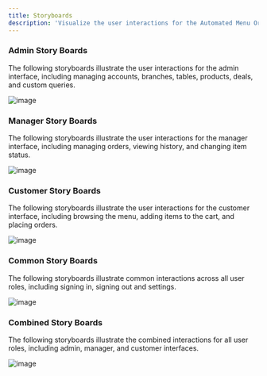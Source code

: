 ```yaml
---
title: Storyboards
description: 'Visualize the user interactions for the Automated Menu Ordering System.'
---
```


### Admin Story Boards

The following storyboards illustrate the user interactions for the admin interface, including managing accounts, branches, tables, products, deals, and custom queries.

![image](https://raw.githubusercontent.com/abdbbdii/assets/refs/heads/main/diagrams/Admin-Storyboards.svg)

### Manager Story Boards

The following storyboards illustrate the user interactions for the manager interface, including managing orders, viewing history, and changing item status.

![image](https://raw.githubusercontent.com/abdbbdii/assets/refs/heads/main/diagrams/Manager-Storyboards.svg)

### Customer Story Boards

The following storyboards illustrate the user interactions for the customer interface, including browsing the menu, adding items to the cart, and placing orders.

![image](https://raw.githubusercontent.com/abdbbdii/assets/refs/heads/main/diagrams/Customer-Storyboards.svg)

### Common Story Boards

The following storyboards illustrate common interactions across all user roles, including signing in, signing out and settings.

![image](https://raw.githubusercontent.com/abdbbdii/assets/refs/heads/main/diagrams/Common-Storyboards.svg)

### Combined Story Boards

The following storyboards illustrate the combined interactions for all user roles, including admin, manager, and customer interfaces.

![image](https://raw.githubusercontent.com/abdbbdii/assets/refs/heads/main/diagrams/Combined-Storyboards.svg)

